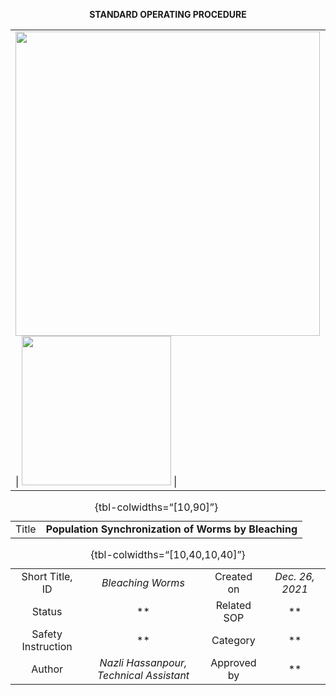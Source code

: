 <div align="center">

**STANDARD OPERATING PROCEDURE**

+------------------------------------------------+--------------------------------------+
| ![](./MPI_AB_logo.png){width="487"}          | ![](./UniKN_Logo.png){width="239"} |
+------------------------------------------------+--------------------------------------+

| | |
|---------:|:----------------------------:|
| Title   | **Population Synchronization of Worms by Bleaching** |
: {tbl-colwidths="[10,90]"}

| | | | |
|:----:|:----:|:----:|:----:|
| Short Title, ID | *Bleaching Worms* | Created on | *Dec. 26, 2021* |
| Status | ** | Related SOP | ** |
| Safety Instruction |**  | Category |** |
| Author | *Nazli Hassanpour, Technical Assistant* | Approved by | ** |
: {tbl-colwidths="[10,40,10,40]"}